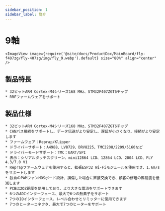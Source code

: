 ```yaml
---
sidebar_position: 1
sidebar_label: 簡介
---
```


# 9軸

    <ImageView image={require('@site/docs/ProductDoc/MainBoard/fly-f407zg/fly-407zg/img/fly_9.webp').default} size="80%" align="center" />

## 製品特長

    * 32ビットARM Cortex-M4シリーズ168 MHz、STM32F407ZGT6チップ
    * RRFファームウェアをサポート

## 製品仕様

    * 32ビットARM Cortex-M4シリーズ168 MHz、STM32F407ZGT6チップ
    * CANバス接続をサポートし、データ伝送がより安定し、遅延が小さくなり、接続がより安定します
    * ファームウェア：Reprap/Klipper
    * ドライバーサポート：A4988、LV8729、DRV8225、TMC2208/2209/5160など
    * ドライバーモードサポート：TMC：UART/SPI
    * 表示：シリアルタッチスクリーン、mini12864 LCD、12864 LCD、2004 LCD、FLY 4.3/7.0 V1
    * Reprapファームウェアを使用すると、拡張ESP32 Wi-Fiモジュールを使用でき、1.6m/sをサポートします
    * 独自のPWMファンMOSボード設計、損傷した場合に直接交換でき、顧客の修理の難易度を低減します
    * PCBは2OZ銅厚を使用しており、より大きな電流をサポートできます
    * 6つのADCインターフェース、最大で6つの熱素子をサポート
    * 7つのIOインターフェース、レベル合わせとリミッターに使用できます
    * 7つのヒーターコネクタ、最大で7つのヒーターをサポート
